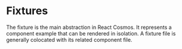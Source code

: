 
# Fixtures

The fixture is the main abstraction in React Cosmos. It represents a component example that can be rendered in isolation. A fixture file is generally colocated with its related component file.

<Cards>
  <Card title="Fixture Modules" href="/docs/fixtures/fixture-modules" />
  <Card title="File Conventions" href="/docs/fixtures/file-conventions" />
  <Card title="Decorators" href="/docs/fixtures/decorators" />
  <Card title="Inputs" href="/docs/fixtures/inputs" />
  <Card title="Viewport" href="/docs/fixtures/viewport" />
</Cards>
